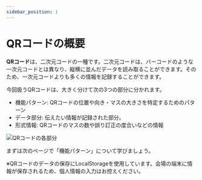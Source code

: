 ```yaml
---
sidebar_position: 1
---
```


# QRコードの概要

**QRコード**は、二次元コードの一種です。二次元コードは、バーコードのような一次元コードとは異なり、縦横に並んだデータを読み取ることができます。そのため、一次元コードよりも多くの情報を記録することができます。

今回扱うQRコードは、大きく分けて次の3つの部分に分かれます。

- 機能パターン: QRコードの位置や向き・マスの大きさを特定するためのパターン
- データ部分: 伝えたい情報が記録された部分。
- 形式情報: QRコードのマスの数や誤り訂正の度合いなどの情報

![QRコードの各部分](./anatomy.drawio.svg)

まずは次のページで「機能パターン」について学びましょう。

※QRコードのデータの保存にLocalStorageを使用しています。会場の端末に情報が保存されるため、個人情報の入力はお控えください。
